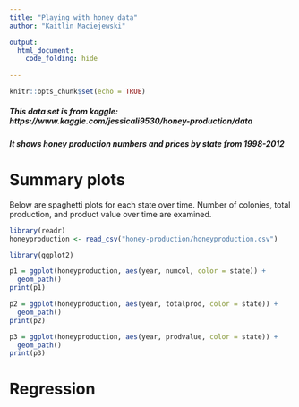 ```yaml
---
title: "Playing with honey data"
author: "Kaitlin Maciejewski"

output: 
  html_document:
    code_folding: hide
  
---
```


```r
knitr::opts_chunk$set(echo = TRUE)
```

##### This data set is from kaggle: https://www.kaggle.com/jessicali9530/honey-production/data

##### It shows  honey production numbers and prices by state from 1998-2012


# Summary plots

Below are spaghetti plots for each state over time. Number of colonies, total production, and product value over time are examined.

```r
library(readr)
honeyproduction <- read_csv("honey-production/honeyproduction.csv")
```

```r
library(ggplot2)

p1 = ggplot(honeyproduction, aes(year, numcol, color = state)) + 
  geom_path()
print(p1)

p2 = ggplot(honeyproduction, aes(year, totalprod, color = state)) + 
  geom_path()
print(p2)

p3 = ggplot(honeyproduction, aes(year, prodvalue, color = state)) + 
  geom_path()
print(p3)
```

# Regression

```r

```

